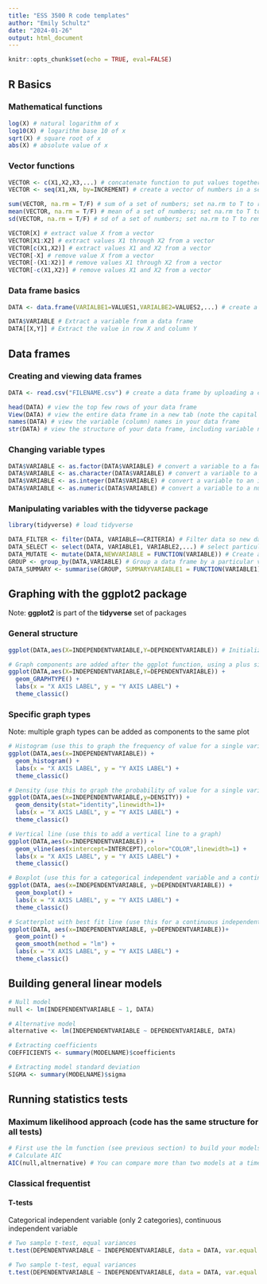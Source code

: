 ```yaml
---
title: "ESS 3500 R code templates"
author: "Emily Schultz"
date: "2024-01-26"
output: html_document
---
```


```r
knitr::opts_chunk$set(echo = TRUE, eval=FALSE)
```

## R Basics

### Mathematical functions
```r
log(X) # natural logarithm of x
log10(X) # logarithm base 10 of x
sqrt(X) # square root of x
abs(X) # absolute value of x
```

### Vector functions
```r
VECTOR <- c(X1,X2,X3,...) # concatenate function to put values together in a vector
VECTOR <- seq(X1,XN, by=INCREMENT) # create a vector of numbers in a sequence from X1 to XN, in increments of INCREMENT

sum(VECTOR, na.rm = T/F) # sum of a set of numbers; set na.rm to T to remove missing values
mean(VECTOR, na.rm = T/F) # mean of a set of numbers; set na.rm to T to remove missing values
sd(VECTOR, na.rm = T/F) # sd of a set of numbers; set na.rm to T to remove missing values

VECTOR[X] # extract value X from a vector
VECTOR[X1:X2] # extract values X1 through X2 from a vector
VECTOR[c(X1,X2)] # extract values X1 and X2 from a vector
VECTOR[-X] # remove value X from a vector
VECTOR[-(X1:X2)] # remove values X1 through X2 from a vector
VECTOR[-c(X1,X2)] # remove values X1 and X2 from a vector
```

### Data frame basics
```r
DATA <- data.frame(VARIALBE1=VALUES1,VARIALBE2=VALUES2,...) # create a data frame by inputing values for variables

DATA$VARIABLE # Extract a variable from a data frame
DATA[[X,Y]] # Extract the value in row X and column Y
```

## Data frames

### Creating and viewing data frames
```r
DATA <- read.csv("FILENAME.csv") # create a data frame by uploading a csv file

head(DATA) # view the top few rows of your data frame
View(DATA) # view the entire data frame in a new tab (note the capital V)
names(DATA) # view the variable (column) names in your data frame
str(DATA) # view the structure of your data frame, including variable names and types
```

### Changing variable types
```r
DATA$VARIABLE <- as.factor(DATA$VARIABLE) # convert a variable to a factor variable
DATA$VARIABLE <- as.character(DATA$VARIABLE) # convert a variable to a character variable
DATA$VARIABLE <- as.integer(DATA$VARIABLE) # convert a variable to an integer variable
DATA$VARIABLE <- as.numeric(DATA$VARIABLE) # convert a variable to a numeric variable
```

### Manipulating variables with the **tidyverse** package
```r
library(tidyverse) # load tidyverse

DATA_FILTER <- filter(DATA, VARIABLE==CRITERIA) # Filter data so new data frame includes only the values for a variable the meet a certain CRITERIA. If the variable is a text variable, the CRITERIA need to go inside quotes. CRITERIA can also use <, >, and != (not equal to) in place of ==.
DATA_SELECT <- select(DATA, VARIABLE1, VARIABLE2,...) # select particular variables from a data frame
DATA_MUTATE <- mutate(DATA,NEWVARIABLE = FUNCTION(VARIABLE)) # Create a new variable in the data frame by applying a function to existing variable(s). Functions can include, but are not limited to: log, sum, min, max, mean.
GROUP <- group_by(DATA,VARIABLE) # Group a data frame by a particular variable(s) in preparation for summarizing a data frame. The grouped data frame will not look different than the original, but above the data frame, you will be able to see the number of groups for the variable you grouped by.
DATA_SUMMARY <- summarise(GROUP, SUMMARYVARIABLE1 = FUNCTION(VARIABLE1), SUMMARYVARIABLE2 = FUNCTION(VARIABLE2),...) # Summarize variables in a data frame. Note that the first argument is a grouped data frame created using the group_by function. You can summarize more than one variable at a time with this function.
```

## Graphing with the **ggplot2** package
Note: **ggplot2** is part of the **tidyverse** set of packages

### General structure
```r
ggplot(DATA,aes(X=INDEPENDENTVARIABLE,Y=DEPENDENTVARIABLE)) # Initialize a ggplot graph by identifying the data frame, independent, and dependent variable. Note that some graphs (e.g., histograms) might only require an independent variable

# Graph components are added after the ggplot function, using a plus sign (+) to add each additional component, as follows
ggplot(DATA,aes(X=INDEPENDENTVARIABLE,Y=DEPENDENTVARIABLE)) +
  geom_GRAPHTYPE() +
  labs(x = "X AXIS LABEL", y = "Y AXIS LABEL") +
  theme_classic()
```

### Specific graph types
Note: multiple graph types can be added as components to the same plot
```r
# Histogram (use this to graph the frequency of value for a single variable)
ggplot(DATA,aes(x=INDEPENDENTVARIABLE)) +
  geom_histogram() +
  labs(x = "X AXIS LABEL", y = "Y AXIS LABEL") +
  theme_classic()

# Density (use this to graph the probability of value for a single variable)
ggplot(DATA,aes(x=INDEPENDENTVARIABLE,y=DENSITY)) +
  geom_density(stat="identity",linewidth=1)+
  labs(x = "X AXIS LABEL", y = "Y AXIS LABEL") +
  theme_classic()

# Vertical line (use this to add a vertical line to a graph)
ggplot(DATA,aes(x=INDEPENDENTVARIABLE)) +
  geom_vline(aes(xintercept=INTERCEPT),color="COLOR",linewidth=1) +
  labs(x = "X AXIS LABEL", y = "Y AXIS LABEL") +
  theme_classic()

# Boxplot (use this for a categorical independent variable and a continuous dependent variable)
ggplot(DATA, aes(x=INDEPENDENTVARIABLE, y=DEPENDENTVARIABLE)) +
  geom_boxplot() +
  labs(x = "X AXIS LABEL", y = "Y AXIS LABEL") +
  theme_classic()

# Scatterplot with best fit line (use this for a continuous independent variable and a continuous dependent variable)
ggplot(DATA, aes(x=INDEPENDENTVARIABLE, y=DEPENDENTVARIABLE))+
  geom_point() +
  geom_smooth(method = "lm") +
  labs(x = "X AXIS LABEL", y = "Y AXIS LABEL") +
  theme_classic()
```

## Building general linear models
```r
# Null model
null <- lm(INDEPENDENTVARIABLE ~ 1, DATA)

# Alternative model
alternative <- lm(INDEPENDENTVARIABLE ~ DEPENDENTVARIABLE, DATA)

# Extracting coefficients
COEFFICIENTS <- summary(MODELNAME)$coefficients

# Extracting model standard deviation
SIGMA <- summary(MODELNAME)$sigma
```

## Running statistics tests
### Maximum likelihood approach (code has the same structure for all tests)
```r
# First use the lm function (see previous section) to build your models
# Calculate AIC
AIC(null,altnernative) # You can compare more than two models at a time, so if you have more than one alternative model, you can add them to the list.

```

### Classical frequentist
#### T-tests
Categorical independent variable (only 2 categories), continuous independent variable
```r
# Two sample t-test, equal variances
t.test(DEPENDENTVARIABLE ~ INDEPENDENTVARIABLE, data = DATA, var.equal = TRUE)

# Two sample t-test, equal variances
t.test(DEPENDENTVARIABLE ~ INDEPENDENTVARIABLE, data = DATA, var.equal = FALSE)
```